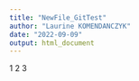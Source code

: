 ```yaml
---
title: "NewFile_GitTest"
author: "Laurine KOMENDANCZYK"
date: "2022-09-09"
output: html_document
---
```


1
2
3
